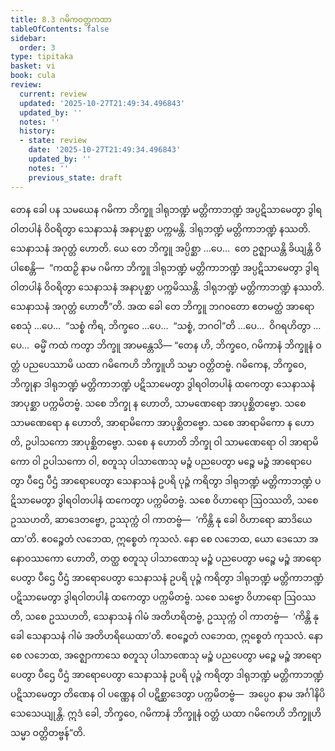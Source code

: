 ```yaml
---
title: 8.3 ဂမိကဝတ္တကထာ
tableOfContents: false
sidebar:
  order: 3
type: tipitaka
basket: vi
book: cula
review:
  current: review
  updated: '2025-10-27T21:49:34.496843'
  updated_by: ''
  notes: ''
  history:
  - state: review
    date: '2025-10-27T21:49:34.496843'
    updated_by: ''
    notes: ''
    previous_state: draft
---
```



<ReviewStatus review={frontmatter.review} showDetails={true} />

<HypothesisAnnotation frontmatter={frontmatter} />

<DynamicBreadcrumb />

<Division number="360" book="cula" e="ch" v="4" p="378">

<Paragraph number="1667" book="cula">
တေန ခေါ ပန သမယေန ဂမိကာ ဘိက္ခူ ဒါရုဘဏ္ဍံ မတ္တိကာဘဏ္ဍံ အပ္ပဋိသာမေတွာ ဒွါရဝါတပါနံ ဝိဝရိတွာ သေနာသနံ အနာပုစ္ဆာ ပက္ကမန္တိ. ဒါရုဘဏ္ဍံ မတ္တိကာဘဏ္ဍံ နဿတိ. သေနာသနံ အဂုတ္တံ ဟောတိ. ယေ တေ ဘိက္ခူ အပ္ပိစ္ဆာ …ပေ…  တေ ဥဇ္ဈာယန္တိ ခိယျန္တိ ဝိပါစေန္တိ—  “ကထဉှိ နာမ ဂမိကာ ဘိက္ခူ ဒါရုဘဏ္ဍံ မတ္တိကာဘဏ္ဍံ အပ္ပဋိသာမေတွာ ဒွါရဝါတပါနံ ဝိဝရိတွာ သေနာသနံ အနာပုစ္ဆာ ပက္ကမိဿန္တိ. ဒါရုဘဏ္ဍံ မတ္တိကာဘဏ္ဍံ နဿတိ. သေနာသနံ အဂုတ္တံ ဟောတီ”တိ. အထ ခေါ တေ ဘိက္ခူ ဘဂဝတော ဧတမတ္ထံ အာရောစေသုံ …ပေ…  “သစ္စံ ကိရ, ဘိက္ခဝေ …ပေ…  “သစ္စံ, ဘဂဝါ”တိ …ပေ…  ဝိဂရဟိတွာ …ပေ…  ဓမ္မိံ ကထံ ကတွာ ဘိက္ခူ အာမန္တေသိ—
</Paragraph>

</Division>
<Division number="361" book="cula" e="ch" v="4" p="378">

<Paragraph number="1668" book="cula">
“တေန ဟိ, ဘိက္ခဝေ, ဂမိကာနံ ဘိက္ခူနံ ဝတ္တံ ပညပေဿာမိ ယထာ ဂမိကေဟိ ဘိက္ခူဟိ သမ္မာ ဝတ္တိတဗ္ဗံ. ဂမိကေန, ဘိက္ခဝေ, ဘိက္ခုနာ ဒါရုဘဏ္ဍံ မတ္တိကာဘဏ္ဍံ ပဋိသာမေတွာ ဒွါရဝါတပါနံ ထကေတွာ သေနာသနံ အာပုစ္ဆာ ပက္ကမိတဗ္ဗံ. သစေ ဘိက္ခု န ဟောတိ, သာမဏေရော အာပုစ္ဆိတဗ္ဗော. သစေ သာမဏေရော န ဟောတိ, အာရာမိကော အာပုစ္ဆိတဗ္ဗော. သစေ အာရာမိကော န ဟောတိ, ဥပါသကော အာပုစ္ဆိတဗ္ဗော. သစေ န ဟောတိ ဘိက္ခု ဝါ သာမဏေရော ဝါ အာရာမိကော ဝါ ဥပါသကော ဝါ, စတူသု ပါသာဏေသု မဉ္စံ ပညပေတွာ မဉ္စေ မဉ္စံ အာရောပေတွာ ပီဌေ ပီဌံ အာရောပေတွာ သေနာသနံ ဥပရိ ပုဉ္ဇံ ကရိတွာ ဒါရုဘဏ္ဍံ မတ္တိကာဘဏ္ဍံ ပဋိသာမေတွာ ဒွါရဝါတပါနံ ထကေတွာ ပက္ကမိတဗ္ဗံ. သစေ ဝိဟာရော ဩဝဿတိ, သစေ ဥဿဟတိ, ဆာဒေတဗ္ဗော, ဥဿုက္ကံ ဝါ ကာတဗ္ဗံ—  ‘ကိန္တိ နု ခေါ ဝိဟာရော ဆာဒိယေထာ’တိ. ဧဝဉ္စေတံ လဘေထ, ဣစ္စေတံ ကုသလံ. နော စေ လဘေထ, ယော ဒေသော အနောဝဿကော ဟောတိ, တတ္ထ စတူသု ပါသာဏေသု မဉ္စံ ပညပေတွာ မဉ္စေ မဉ္စံ အာရောပေတွာ ပီဌေ ပီဌံ အာရောပေတွာ သေနာသနံ ဥပရိ ပုဉ္ဇံ ကရိတွာ ဒါရုဘဏ္ဍံ မတ္တိကာဘဏ္ဍံ ပဋိသာမေတွာ ဒွါရဝါတပါနံ ထကေတွာ ပက္ကမိတဗ္ဗံ. သစေ သဗ္ဗော ဝိဟာရော ဩဝဿတိ, သစေ ဥဿဟတိ, သေနာသနံ ဂါမံ အတိဟရိတဗ္ဗံ, ဥဿုက္ကံ ဝါ ကာတဗ္ဗံ—  ‘ကိန္တိ နု ခေါ သေနာသနံ ဂါမံ အတိဟရိယေထာ’တိ. ဧဝဉ္စေတံ လဘေထ, ဣစ္စေတံ ကုသလံ. နော စေ လဘေထ, အဇ္ဈောကာသေ စတူသု ပါသာဏေသု မဉ္စံ ပညပေတွာ မဉ္စေ မဉ္စံ အာရောပေတွာ ပီဌေ ပီဌံ အာရောပေတွာ သေနာသနံ ဥပရိ ပုဉ္ဇံ ကရိတွာ ဒါရုဘဏ္ဍံ မတ္တိကာဘဏ္ဍံ ပဋိသာမေတွာ တိဏေန ဝါ ပဏ္ဏေန ဝါ ပဋိစ္ဆာဒေတွာ ပက္ကမိတဗ္ဗံ—  အပ္ပေဝ နာမ အင်္ဂါနိပိ သေသေယျုန္တိ. ဣဒံ ခေါ, ဘိက္ခဝေ, ဂမိကာနံ ဘိက္ခူနံ ဝတ္တံ ယထာ ဂမိကေဟိ ဘိက္ခူဟိ သမ္မာ ဝတ္တိတဗ္ဗန်”တိ.
</Paragraph>
</Division>